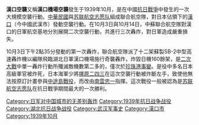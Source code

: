 {{Unreferenced|time=2021-05-26T16:18:43+00:00}}
'''漢口空襲'''又稱'''漢口機場空襲'''發生于1939年10月，是在中國[[抗日戰爭|抗日戰爭]]中發生的一次大規模空襲行動。[[中華民國|中華民國]]與[[苏联航空志愿队|苏联航空志愿队]]組成聯合航空隊，對日本佔領下的[[漢口|漢口]]（今中國武漢市）發動空襲行動。在10月3日與10月14日，中蘇聯合航空隊對漢口的日軍航空基地分別展開二次空襲行動，共進行三次轟炸，對日軍造成嚴重損失。

10月3日下午2點35分發動的第一次轟炸，聯合航空隊派了十二架蘇製SB-2中型高速轟炸機以編隊飛臨湖北日軍漢口機場施行奇襲轟炸，炸毀日機160餘架，是[[二次大戰|二次大戰]]中單一轟炸行動所殲滅敵機數第二多的，僅次於[[珍珠港事變|珍珠港事變]]。是役中多名日本高級軍官被炸死，日本海軍少將[[塚原二四三|塚原二四三]]在這次空襲行動被炸斷左手，致使他無法按原訂計畫參與[[中途島戰役|中途島戰役]]，而改由[[南雲忠一|南雲忠一]]指揮。這次戰役一般被認為是[[苏联航空志愿队|苏联航空志愿队]]在抗日戰爭期間最大的一次勝利。

[[Category:日军对中国城市的无差别轰炸|Category:日军对中国城市的无差别轰炸]]
[[Category:1939年抗日战争战役|Category:1939年抗日战争战役]]
[[Category:湖北抗日战争战役|Category:湖北抗日战争战役]]
[[Category:武汉军事史|Category:武汉军事史]]
[[Category:漢口市|Category:漢口市]]
[[Category:1939年10月|Category:1939年10月]]